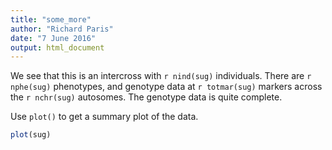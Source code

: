 ```yaml
---
title: "some_more"
author: "Richard Paris"
date: "7 June 2016"
output: html_document
---
```

We see that this is an intercross with `r nind(sug)` individuals.
There are `r nphe(sug)` phenotypes, and genotype data at
`r totmar(sug)` markers across the `r nchr(sug)` autosomes.  The genotype
data is quite complete.

Use `plot()` to get a summary plot of the data.

```r
plot(sug)
```